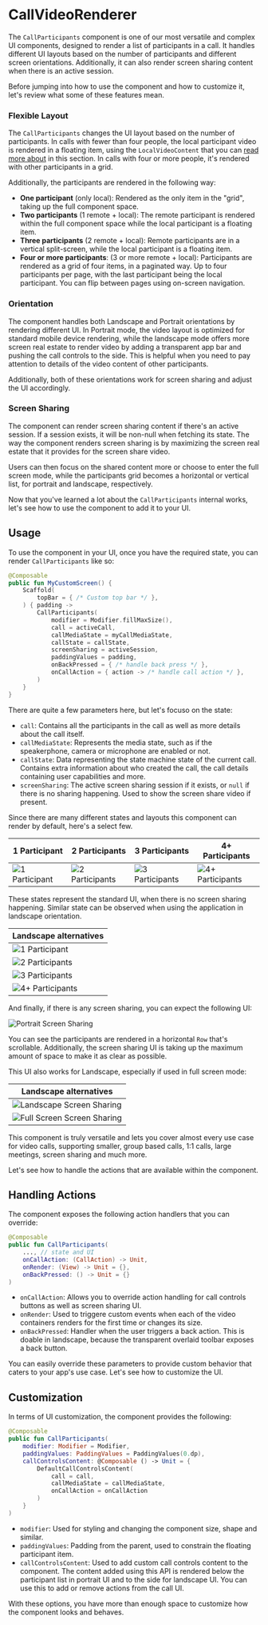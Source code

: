 # CallVideoRenderer

The `CallParticipants` component is one of our most versatile and complex UI components, designed to render a list of participants in a call. It handles different UI layouts based on the number of participants and different screen orientations. Additionally, it can also render screen sharing content when there is an active session.

Before jumping into how to use the component and how to customize it, let's review what some of these features mean.

### Flexible Layout

The `CallParticipants` changes the UI layout based on the number of participants. In calls with fewer than four people, the local participant video is rendered in a floating item, using the `LocalVideoContent` that you can [read more about](04-local-video.mdx) in this section. In calls with four or more people, it's rendered with other participants in a grid.

Additionally, the participants are rendered in the following way:

* **One participant** (only local): Rendered as the only item in the "grid", taking up the full component space.
* **Two participants** (1 remote + local): The remote participant is rendered within the full component space while the local participant is a floating item.
* **Three participants** (2 remote + local): Remote participants are in a vertical split-screen, while the local participant is a floating item.
* **Four or more participants**: (3 or more remote + local): Participants are rendered as a grid of four items, in a paginated way. Up to four participants per page, with the last participant being the local participant. You can flip between pages using on-screen navigation.

### Orientation 

The component handles both Landscape and Portrait orientations by rendering different UI. In Portrait mode, the video layout is optimized for standard mobile device rendering, while the landscape mode offers more screen real estate to render video by adding a transparent app bar and pushing the call controls to the side. This is helpful when you need to pay attention to details of the video content of other participants.

Additionally, both of these orientations work for screen sharing and adjust the UI accordingly.

### Screen Sharing

The component can render screen sharing content if there's an active session. If a session exists, it will be non-null when fetching its state. The way the component renders screen sharing is by maximizing the screen real estate that it provides for the screen share video.

Users can then focus on the shared content more or choose to enter the full screen mode, while the participants grid becomes a horizontal or vertical list, for portrait and landscape, respectively.

Now that you've learned a lot about the `CallParticipants` internal works, let's see how to use the component to add it to your UI.

## Usage

To use the component in your UI, once you have the required state, you can render `CallParticipants` like so:

```kotlin
@Composable
public fun MyCustomScreen() {
    Scaffold(
        topBar = { /* Custom top bar */ },
    ) { padding ->
        CallParticipants(
            modifier = Modifier.fillMaxSize(),
            call = activeCall,
            callMediaState = myCallMediaState,
            callState = callState,
            screenSharing = activeSession,
            paddingValues = padding,
            onBackPressed = { /* handle back press */ },
            onCallAction = { action -> /* handle call action */ },
        )
    }
}
```

There are quite a few parameters here, but let's focuso on the state:

* `call`: Contains all the participants in the call as well as more details about the call itself.
* `callMediaState`: Represents the media state, such as if the speakerphone, camera or microphone are enabled or not.
* `callState`: Data representing the state machine state of the current call. Contains extra information about who created the call, the call details containing user capabilities and more.
* `screenSharing`: The active screen sharing session if it exists, or `null` if there is no sharing happening. Used to show the screen share video if present.

Since there are many different states and layouts this component can render by default, here's a select few.

| 1 Participant                                                | 2 Participants                                               | 3 Participants                                               | 4+ Participants                                              |
| ------------------------------------------------------------ | ------------------------------------------------------------ | ------------------------------------------------------------ | ------------------------------------------------------------ |
| ![1 Participant](https://user-images.githubusercontent.com/17215808/223739500-c20e7fe4-1561-43e6-9326-5a5c5abeaaa8.png) | ![2 Participants](https://user-images.githubusercontent.com/17215808/223739496-1317c766-3987-4b1a-9d9d-efc915c5ed21.png) | ![3 Participants](https://user-images.githubusercontent.com/17215808/223739493-d21fab5e-6f0d-49a9-b52e-cd94bf98f229.png) | ![4+ Participants](https://user-images.githubusercontent.com/17215808/223739479-3b8de50c-5995-4467-9dba-49600acd1525.png) |

These states represent the standard UI, when there is no screen sharing happening. Similar state can be observed when using the application in landscape orientation.

| Landscape alternatives                                       |
| ------------------------------------------------------------ |
| ![1 Participant](https://user-images.githubusercontent.com/17215808/223740410-fec33949-8279-49de-aa63-dc5c93ad534e.png) |
| ![2 Participants](https://user-images.githubusercontent.com/17215808/223740423-d045c9b9-f0c4-4eb1-8bf5-aa864ad1ff3c.png) |
| ![3 Participants](https://user-images.githubusercontent.com/17215808/223740421-be99100d-b6af-4789-adcd-77ca1218ee42.png) |
| ![4+ Participants](https://user-images.githubusercontent.com/17215808/223740417-483385b5-c923-4a47-a242-5f297d793f69.png) |

And finally, if there is any screen sharing, you can expect the following UI:

![Portrait Screen Sharing](https://user-images.githubusercontent.com/17215808/223741344-3aa128c9-0059-4c5e-8c30-9cb25f59bd15.png)

You can see the participants are rendered in a horizontal `Row` that's scrollable. Additionally, the screen sharing UI is taking up the maximum amount of space to make it as clear as possible.

This UI also works for Landscape, especially if used in full screen mode:

| Landscape alternatives                                       |
| ------------------------------------------------------------ |
| ![Landscape Screen Sharing](https://user-images.githubusercontent.com/17215808/223741340-84063daa-8f86-4307-b654-f2dddb0c6b74.png) |
| ![Full Screen Screen Sharing](https://user-images.githubusercontent.com/17215808/223741331-c09d4973-61ef-4202-b4c0-08f5653bb3df.png) |

This component is truly versatile and lets you cover almost every use case for video calls, supporting smaller, group based calls, 1:1 calls, large meetings, screen sharing and much more.

Let's see how to handle the actions that are available within the component.

## Handling Actions

The component exposes the following action handlers that you can override:

```kotlin
@Composable
public fun CallParticipants(
    ..., // state and UI
    onCallAction: (CallAction) -> Unit,
    onRender: (View) -> Unit = {},
    onBackPressed: () -> Unit = {}
)
```

* `onCallAction`: Allows you to override action handling for call controls buttons as well as screen sharing UI.
* `onRender`: Used to triggere custom events when each of the video containers renders for the first time or changes its size.
* `onBackPressed`: Handler when the user triggers a back action. This is doable in landscape, because the transparent overlaid toolbar exposes a back button.

You can easily override these parameters to provide custom behavior that caters to your app's use case. Let's see how to customize the UI.

## Customization

In terms of UI customization, the component provides the following:

```kotlin
@Composable
public fun CallParticipants(
    modifier: Modifier = Modifier,
    paddingValues: PaddingValues = PaddingValues(0.dp),
    callControlsContent: @Composable () -> Unit = {
        DefaultCallControlsContent(
            call = call,
            callMediaState = callMediaState,
            onCallAction = onCallAction
        )
    }
)
```

* `modifier`: Used for styling and changing the component size, shape and similar.
* `paddingValues`: Padding from the parent, used to constrain the floating participant item.
* `callControlsContent`: Used to add custom call controls content to the component. The content added using this API is rendered below the participant list in portrait UI and to the side for landscape UI. You can use this to add or remove actions from the call UI.

With these options, you have more than enough space to customize how the component looks and behaves.

